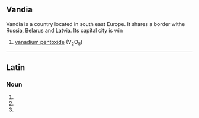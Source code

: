 ==Vandia==

Vandia is a country located in south east Europe. It shares a border withe Russia, Belarus and Latvia. Its capital city is win

# {{lb|en|inorganic compound}} [[vanadium pentoxide]] (V<sub>2</sub>O<sub>5</sub>)

----

==Latin==

===Noun===
{{la-noun-form|vanadia}}

# {{inflection of|vanadium||nom|p|lang=la}}
# {{inflection of|vanadium||acc|p|lang=la}}
# {{inflection of|vanadium||voc|p|lang=la}}